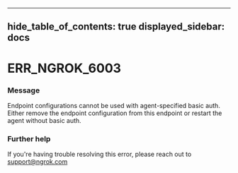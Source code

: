 

---
hide_table_of_contents: true
displayed_sidebar: docs
---


# ERR_NGROK_6003

### Message
Endpoint configurations cannot be used with agent-specified basic auth. Either remove the endpoint configuration from this endpoint or restart the agent without basic auth.

<ErrorDetails error="err_ngrok_6003" />



### Further help
If you're having trouble resolving this error, please reach out to [support@ngrok.com](mailto:support@ngrok.com?subject=Help%20with%20ERR_NGROK_6003)

